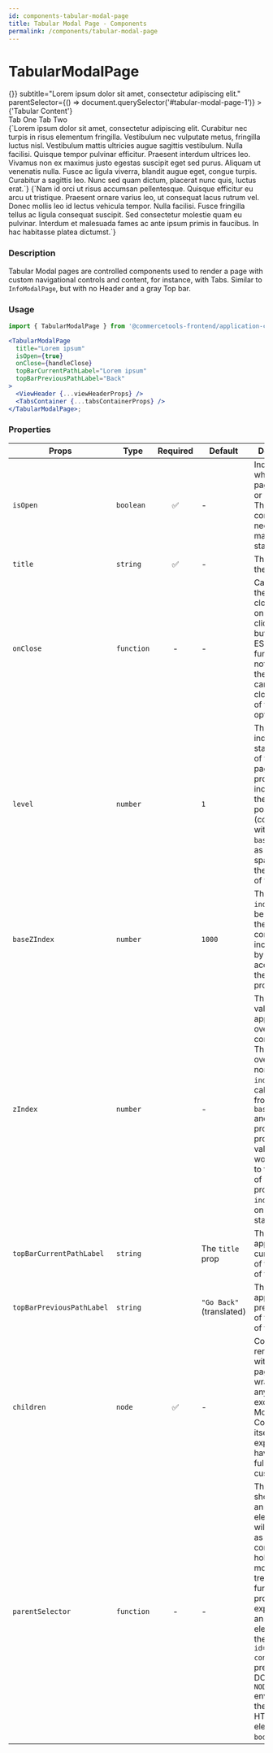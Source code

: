 ```yaml
---
id: components-tabular-modal-page
title: Tabular Modal Page - Components
permalink: /components/tabular-modal-page
---
```


# TabularModalPage


<div
  style={{
    position: 'relative',
    width: '100%',
    height: '400px',
  }}
>
  <div id="tabular-modal-page-1" style={{ flex: 1 }} />
  <TabularModalPage
      title="Lorem ipsum"
      level={1}
      isOpen={true}
      onClose={() => {}}
      subtitle="Lorem ipsum dolor sit amet, consectetur adipiscing elit."
      parentSelector={() => document.querySelector('#tabular-modal-page-1')}
    >
    <div
      style={{
        'backgroundColor': '#f2f2f2',
        padding: '16px 16px 0',
      }}
        >
          <Spacings.Stack size="xl">
            <Text.Headline elementType="h2">{'Tabular Content'}</Text.Headline>
            <div
              style={{
                'min-height': '30px',
                display: 'flex',
              }}
            >
              <span
                style={{
                  cursor: 'pointer',
                  borderBottom: `3px solid ${customProperties.colorPrimary}`,
                  marginRight: '16px',
                  }}>
                <Text.Subheadline elementType="h4">Tab One</Text.Subheadline>
              </span>
              <span>
                <Text.Subheadline elementType="h4">Tab Two</Text.Subheadline>
              </span>
            </div>
          </Spacings.Stack>
        </div>
        <div
          style={{
            overflow: 'auto',
          }}
        >
          <Spacings.Inset scale="m">
            <Text.Body>
              {`Lorem ipsum dolor sit amet, consectetur adipiscing elit. Curabitur nec turpis in risus elementum fringilla. Vestibulum nec vulputate metus, fringilla luctus nisl. Vestibulum mattis ultricies augue sagittis vestibulum. Nulla facilisi. Quisque tempor pulvinar efficitur. Praesent interdum ultrices leo. Vivamus non ex maximus justo egestas suscipit eget sed purus. Aliquam ut venenatis nulla. Fusce ac ligula viverra, blandit augue eget, congue turpis. Curabitur a sagittis leo. Nunc sed quam dictum, placerat nunc quis, luctus erat.`}
            </Text.Body>
            <Text.Body>
              {`Nam id orci ut risus accumsan pellentesque. Quisque efficitur eu arcu ut tristique. Praesent ornare varius leo, ut consequat lacus rutrum vel. Donec mollis leo id lectus vehicula tempor. Nulla facilisi. Fusce fringilla tellus ac ligula consequat suscipit. Sed consectetur molestie quam eu pulvinar. Interdum et malesuada fames ac ante ipsum primis in faucibus. In hac habitasse platea dictumst.`}
            </Text.Body>
          </Spacings.Inset>
        </div>
  </TabularModalPage>
</div>

### Description

Tabular Modal pages are controlled components used to render a page with custom navigational controls and content, for instance, with Tabs. Similar to `InfoModalPage`, but with no Header and a gray Top bar.

### Usage

```jsx
import { TabularModalPage } from '@commercetools-frontend/application-components';

<TabularModalPage
  title="Lorem ipsum"
  isOpen={true}
  onClose={handleClose}
  topBarCurrentPathLabel="Lorem ipsum"
  topBarPreviousPathLabel="Back"
>
  <ViewHeader {...viewHeaderProps} />
  <TabsContainer {...tabsContainerProps} />
</TabularModalPage>;
```

### Properties

| Props                     | Type       | Required | Default                  | Description                                                                                                                                                                                                                                                                                                 |
| ------------------------- | ---------- | :------: | ------------------------ | ----------------------------------------------------------------------------------------------------------------------------------------------------------------------------------------------------------------------------------------------------------------------------------------------------------- |
| `isOpen`                  | `boolean`  |    ✅    | -                        | Indicates whether the page is open or closed. The parent component needs to manage this state.                                                                                                                                                                                                              |
| `title`                   | `string`   |    ✅    | -                        | The title of the page.                                                                                                                                                                                                                                                                                      |
| `onClose`                 | `function` |    -     | -                        | Called when the page closes (click on overlay, click on close button, press ESC). If the function is not provided, the page cannot be closed by any of the listed options.                                                                                                                                  |
| `level`                   | `number`   |          | `1`                      | The level indicates the stack position of the modal page, progressivelly increasing the `z-index` position (combined with the `baseZIndex`) as well as the spacing from the left side of the page.                                                                                                          |
| `baseZIndex`              | `number`   |          | `1000`                   | The base `z-index` value to be applied to the overlay container, incremented by `1` according to the `level` prop.                                                                                                                                                                                          |
| `zIndex`                  | `number`   |          | -                        | The `z-index` value to be applied to the overlay container. This value overrides the normal `z-index` value calculated from the `baseZIndex` and `level` props. If you provide this value, you would need to take care of providing a proper `z-index` based on the stacked level.                          |
| `topBarCurrentPathLabel`  | `string`   |          | The `title` prop         | The label to appear as the current path of the top bar of the modal                                                                                                                                                                                                                                         |
| `topBarPreviousPathLabel` | `string`   |          | `"Go Back"` (translated) | The label to appear as the previous path of the top bar of the modal                                                                                                                                                                                                                                        |
| `children`                | `node`     |    ✅    | -                        | Content rendered within the page. It isn't wrapped by anything except the Modal Container itself, so its expected to have its style fully customized.                                                                                                                                                       |
| `parentSelector`          | `function` |    -     | -                        | The function should return an HTML element that will be used as the parent container to hold the modal DOM tree. If no function is provided, it's expected that an HTML element with the `id="parent-container"` is present in the DOM. In `NODE_ENV=test` environment, the default HTML element is `body`. |
